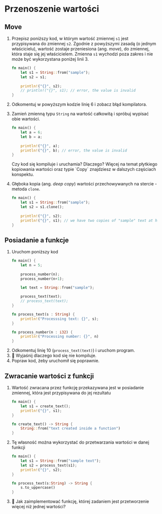 
# Przenoszenie wartości

## Move 
1. Przepisz poniższy kod, w którym wartość zmiennej `s1` jest przypisywana do zmiennej `s2`. Zgodnie z powyższymi zasadą (o jednym właścicielu), wartość zostaje przeniesiona (ang. *move*), do zmiennej, która staje się jej właścicielem. Zmienna `s1` wychodzi poza zakres i nie może być wykorzystana poniżej linii 3.

    ```rust showLineNumbers {3} copy
    fn main() {
        let s1 = String::from("sample");
        let s2 = s1;
        
        println!("{}", s2);
        // println!("{}", s1); // error, the value is invalid
    }
    ```
1. Odkomentuj w powyższym kodzie linię 6 i zobacz błąd kompilatora.
1. Zamień zmienną typu `String` na wartość całkowitą i spróbuj wypisać obie wartości.
    
    ```rust copy
    fn main() {
        let a = 6;
        let b = a;
        
        println!("{}", a);
        println!("{}", b); // error, the value is invalid
    }
    ```
    <Callout type="default">
    Czy kod się kompiluje i uruchamia? Dlaczego?
    </Callout>
    <Callout type="info">
    Więcej na temat płytkiego kopiowania wartości oraz typie `Copy` znajdziesz w dalszych częściach konspektu.
    </Callout>
1. Głęboka kopia (ang. *deep copy*) wartości przechowywanych na stercie - metoda `clone`.
    ```rust copy showLineNumbers {3} 
    fn main() {
        let s1 = String::from("sample");
        let s2 = s1.clone();
        
        println!("{}", s2);
        println!("{}", s1); // we have two copies of "sample" text at heap
    }
    ```

## Posiadanie a funkcje

1. Uruchom poniższy kod
    ```rust copy showLineNumbers {10}
    fn main() {
        let n = 5;
        
        process_number(n);
        process_number(n+1);

        let text = String::from("sample");
        
        process_text(text);
        // process_text(text);
    }

    fn process_text(s : String) {
        println!("Processsing text: {}", s);
    }

    fn process_number(n : i32) {
        println!("Processing number: {}", n)
    }
    ```
1. Odkomentuj linię 10 (`process_text(text)`) i uruchom program.
1. 🤔 Wyjaśnij dlaczego kod się nie kompiluje.
1. Popraw kod, żeby uruchomił się poprawnie.

## Zwracanie wartości z funkcji 

1. Wartość zwracana przez funkcję przekazywana jest w posiadanie zmiennej, która jest przypisywana do jej rezultatu
    ```rust copy
    fn main() {
        let s1 = create_text();
        println!("{}", s1);
    }

    fn create_text() -> String {
        String::from("text created inside a function")
    }
    ```
1. Tę własność można wykorzystać do przetwarzania wartości w danej funkcji
    ```rust copy
    fn main() {
        let s1 = String::from("sample text");
        let s2 = process_text(s1);
        println!("{}", s2);
    }

    fn process_text(s:String) -> String {
        s.to_uppercase()
    }
    ```
1. 🤔 Jak zaimplementować funkcję, której zadaniem jest przetworzenie więcej niż jednej wartości?